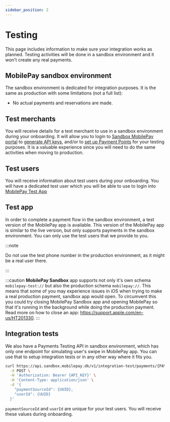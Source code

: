 ```yaml
---
sidebar_position: 2
---
```


# Testing

This page includes information to make sure your integration works as planned. Testing activities will be done in a sandbox environment and it won't create any real payments.

## MobilePay sandbox environment

The sandbox environment is dedicated for integration purposes. It is the same as production with some limitations (not a full list):

- No actual payments and reservations are made.

## Test merchants

You will receive details for a test merchant to use in a sandbox environment during your onboarding. It will allow you to login to [Sandbox MobilePay portal](https://sandprod-portal.mobilepay.dk/) to [generate API keys](/docs/app-payments/authentication), and/or to [set up Payment Points](/docs/app-payments/payment-points) for your testing purposes. It is a valuable experience since you will need to do the same activities when moving to production.

## Test users

You will receive information about test users during your onboarding. You will have a dedicated test user which you will be able to use to login into [MobilePay Test App](#test-app)

## Test app

In order to complete a payment flow in the sandbox environment, a test version of the MobilePay app is available. This version of the MobilePay app is similar to the live version, but only supports payments in the sandbox environment. You can only use the test users that we provide to you.

:::note

Do not use the test phone number in the production environment, as it might be a real user there.

:::

<TestApp />

:::caution
**MobilePay Sandbox** app supports not only it's own schema `mobilepay-test://` but also the production schema `mobilepay://`. This means that some of you may experience issues in iOS when trying to make a real production payment, sandbox app would open.
To circumvent this you could try closing MobilePay Sandbox app and opening MobilePay so that it's running in the background while doing the production payment. Read more on how to close an app: https://support.apple.com/en-us/HT201330.
:::

## Integration tests

We also have a Payments Testing API in sandbox environment, which has only one endpoint for simulating user's swipe in MobilePay app. You can use that to setup integration tests or in any other way where it fits you.

```bash title="Simulate user swiping and confirming the payment in MobilePay app."
curl https://api.sandbox.mobilepay.dk/v1/integration-test/payments/{PAYMENT_ID}/reserve \
  -X POST \
  -H 'Authorization: Bearer {API_KEY}' \
  -H 'Content-Type: application/json' \
  -d '{
    "paymentSourceId": {UUID},
    "userId": {UUID}
  }'
```

`paymentSourceId` and `userId` are unique for your test users. You will receive these values during onboarding.

